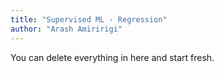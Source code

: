 ```yaml
---
title: "Supervised ML - Regression"
author: "Arash Amiririgi"
---
```


::: callout-note
You can delete everything in here and start fresh.
:::